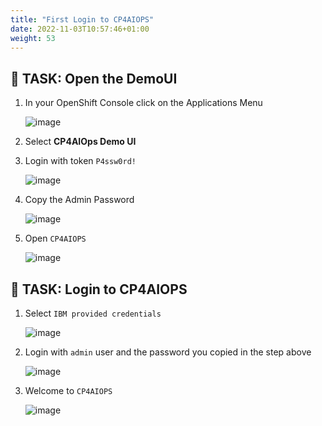 ```yaml
---
title: "First Login to CP4AIOPS"
date: 2022-11-03T10:57:46+01:00
weight: 53
---
```




## 🚀 TASK: Open the DemoUI



1. In your OpenShift Console click on the Applications Menu

	![image](./../images/07_fzth_ocp_menu.png)

1. Select **CP4AIOps Demo UI**

1. Login with token `P4ssw0rd!`

	![image](./../images/08_demo_ui_login.png)

1. Copy the Admin Password

	![image](./../images/09_demo_ui_aimanager_pwd.png)

1. Open `CP4AIOPS`

	![image](./../images/10_demo_ui_aimanager_open.png)


## 🚀 TASK: Login to CP4AIOPS

1. Select `IBM provided credentials`

	![image](./../images/11_demo_ui_aimanager_type.png)

1. Login with `admin` user and the password you copied in the step above

	![image](./../images/12_demo_ui_aimanager_login.png)

1. Welcome to  `CP4AIOPS`

	![image](./../images/13_demo_ui_aimanager_welcome.png)





